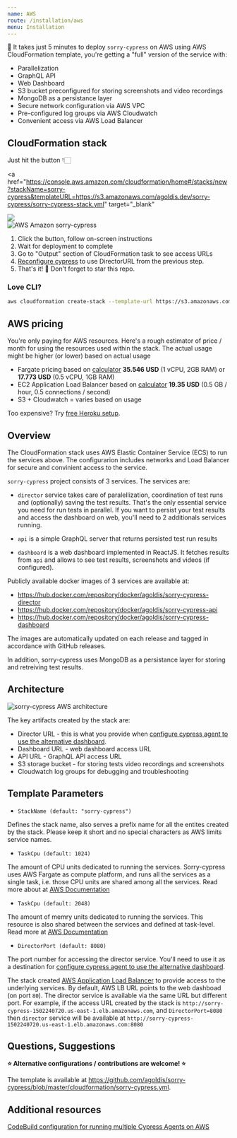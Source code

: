 ```yaml
---
name: AWS
route: /installation/aws
menu: Installation
---
```


🎉 It takes just 5 minutes to deploy `sorry-cypress` on AWS using AWS CloudFormation template, you're getting a "full" version of the service with:

- Parallelization
- GraphQL API
- Web Dashboard
- S3 bucket preconfigured for storing screenshots and video recordings
- MongoDB as a persistance layer
- Secure network configuration via AWS VPC
- Pre-configured log groups via AWS Cloudwatch
- Convenient access via AWS Load Balancer

## CloudFormation stack

Just hit the button 👇🏻

<a
  href="https://console.aws.amazon.com/cloudformation/home#/stacks/new?stackName=sorry-cypress&templateURL=https://s3.amazonaws.com/agoldis.dev/sorry-cypress/sorry-cypress-stack.yml"
  target="_blank"
>
  <img src="https://cdn.rawgit.com/buildkite/cloudformation-launch-stack-button-svg/master/launch-stack.svg" />
</a>
<div>
  <img
    src="https://s3.amazonaws.com/agoldis.dev/sorry-cypress/aws-sorry-cypress.gif"
    alt="AWS Amazon sorry-cypress"
  />
</div>

1. Click the button, follow on-screen instructions
2. Wait for deployment to complete
3. Go to "Output" section of CloudFormation task to see access URLs
4. [Reconfigure cypress](/cypress-agent#cypress-agent-configuration) to use DirectorURL from the previous step.
5. That's it! 🎉 Don't forget to star this repo.

### Love CLI?

```bash
aws cloudformation create-stack --template-url https://s3.amazonaws.com/agoldis.dev/sorry-cypress/sorry-cypress-stack.yml --capabilities CAPABILITY_IAM --stack-name sorry-cypress-2
```

## AWS pricing

You're only paying for AWS resources. Here's a rough estimator of price / month for using the resources used within the stack. The actual usage might be higher (or lower) based on actual usage

- Fargate pricing based on [calculator](http://fargate-pricing-calculator.site.s3-website-us-east-1.amazonaws.com/) **35.546 USD** (1 vCPU, 2GB RAM) or **17.773 USD** (0.5 vCPU, 1GB RAM)
- EC2 Application Load Balancer based on [calculator](https://aws.amazon.com/elasticloadbalancing/pricing/) **19.35 USD** (0.5 GB / hour, 0.5 connections / second)
- S3 + Cloudwatch = varies based on usage

Too expensive? Try [free Heroku setup](/heroku).

## Overview

The CloudFormation stack uses AWS Elastic Container Service (ECS) to run the services above. The configurarion includes networks and Load Balancer for secure and convinient access to the service.

`sorry-cypress` project consists of 3 services. The services are:

- `director` service takes care of paralellization, coordination of test runs and (optionally) saving the test results. That's the only essential service you need for run tests in parallel. If you want to persist your test results and access the dashboard on web, you'll need to 2 additionals services running.

- `api` is a simple GraphQL server that returns persisted test run results

- `dashboard` is a web dashboard implemented in ReactJS. It fetches results from `api` and allows to see test results, screenshots and videos (if configured).

Publicly available docker images of 3 services are available at:

- https://hub.docker.com/repository/docker/agoldis/sorry-cypress-director
- https://hub.docker.com/repository/docker/agoldis/sorry-cypress-api
- https://hub.docker.com/repository/docker/agoldis/sorry-cypress-dashboard

The images are automatically updated on each release and tagged in accordance with GitHub releases.

In addition, sorry-cypress uses MongoDB as a persistance layer for storing and retreiving test results.

## Architecture

<img
  src="https://s3.amazonaws.com/agoldis.dev/sorry-cypress/sorry-cypress-arch.png"
  alt="sorry-cypress AWS architecture"
/>

The key artifacts created by the stack are:

- Director URL - this is what you provide when [configure cypress agent to use the alternative dashboard](/cypress-agent#cypress-agent-configuration).
- Dashboard URL - web dashboard access URL
- API URL - GraphQL API access URL
- S3 storage bucket - for storing tests video recordings and screenshots
- Cloudwatch log groups for debugging and troubleshooting

## Template Parameters

- `StackName (default: "sorry-cypress")`

Defines the stack name, also serves a prefix name for all the entites created by the stack. Please keep it short and no special characters as AWS limits service names.

- `TaskCpu (default: 1024)`

The amount of CPU units dedicated to running the services. Sorry-cypress uses AWS Fargate as compute platform, and runs all the services as a single task, i.e. those CPU units are shared among all the services. Read more about at [AWS Documentation](https://docs.aws.amazon.com/AmazonECS/latest/developerguide/task_definition_parameters.html#task_size)

- `TaskCpu (default: 2048)`

The amount of memry units dedicated to running the services. This resource is also shared between the services and defined at task-level. Read more at [AWS Documentation](https://docs.aws.amazon.com/AmazonECS/latest/developerguide/task_definition_parameters.html#task_size)

- `DirectorPort (default: 8080)`

The port number for accessing the director service. You'll need to use it as a destination for [configure cypress agent to use the alternative dashboard](/cypress-agent#cypress-agent-configuration).

The stack created [AWS Application Load Balancer](https://docs.aws.amazon.com/elasticloadbalancing/latest/application/introduction.html) to provide access to the underlying services. By default, AWS LB URL points to the web dashboad (on port `80`). The director service is available via the same URL but different port. For example, if the access URL created by the stack is `http://sorry-cypress-1502240720.us-east-1.elb.amazonaws.com`, and `DirectorPort=8080` then `director` service will be available at `http://sorry-cypress-1502240720.us-east-1.elb.amazonaws.com:8080`

## Questions, Suggestions

**⭐️ Alternative configurations / contributions are welcome! ⭐️**

The template is available at https://github.com/agoldis/sorry-cypress/blob/master/cloudformation/sorry-cypress.yml.

## Additional resources

[CodeBuild configuration for running multiple Cypress Agents on AWS](https://github.com/agoldis/sorry-cypress/wiki/AWS-Multiple-Cypress-Agents)
